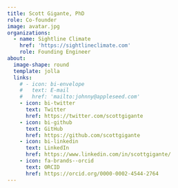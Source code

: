 ```yaml
---
title: Scott Gigante, PhD
role: Co-founder
image: avatar.jpg
organizations:
  - name: Sightline Climate
    href: 'https://sightlineclimate.com'
    role: Founding Engineer
about:
  image-shape: round
  template: jolla
  links:
    # - icon: bi-envelope
    #   text: E-mail
    #   href: 'mailto:johnny@appleseed.com'
    - icon: bi-twitter
      text: Twitter
      href: https://twitter.com/scottgigante
    - icon: bi-github
      text: GitHub
      href: https://github.com/scottgigante
    - icon: bi-linkedin
      text: LinkedIn
      href: https://www.linkedin.com/in/scottgigante/
    - icon: fa-brands--orcid
      text: ORCID
      href: https://orcid.org/0000-0002-4544-2764
---
```


